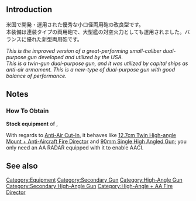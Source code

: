 {{Equipmentinfo
|name = 5inch Twin Gun Mount Mk.28 mod.2
|id = 172
|japanesename = 5inch連装砲 Mk.28 mod.2
|icon = {{GreenGunDP}}
|type = Secondary Cannon, AA gun
|effect = {{Firepower}}+4 {{AA}}+9 {{Hit}}+1 {{Range}} Short
|scrap = {{Ammo}}1 {{Steel}}3 
|image = <gallery type="slideshow" widths="360px" position="center" hideaddbutton="true">
File: Equipment172-1.png
File: Equipment172-2.png
File: Equipment172-3.png
File: Equipment172-4.png
</gallery>
|LC = lime
|CA = lime
|CAV = lime
|BB = lime
|BBV = lime
|FASTBB = lime
|CV = lime
|CVL = lime
|CVB= lime
|CL = lime
|CLT = lime
|AV = lime
|AS = lime
|AR = lime}}


==Introduction==
米国で開発・運用された優秀な小口径両用砲の改良型です。<br/>
本装備は連装タイプの両用砲で、大型艦の対空火力としても運用されました。バランスに優れた新型両用砲です。

''This is the improved version of a great-performing small-caliber dual-purpose gun developed and utilized by the USA.''<br/>
''This is a twin-gun dual-purpose gun, and it was utilized by capital ships as anti-air armament. This is a new-type of dual-purpose gun with good balance of performance.''

==Notes==
<div class="mw-collapsible"><h3>How To Obtain</h3>
<div class="mw-collapsible-content">
'''Stock equipment''' of {{Ship/Link|Iowa Kai}}, {{Ship/Link|Iowa}}

</div></div>


With regards to [[Aerial Combat#Anti-Air Cut-In|Anti-Air Cut-In]], it behaves like [[12.7cm Twin High-angle Mount + Anti-Aircraft Fire Director]] and [[90mm Single High Angled Gun]]; you only need an AA RADAR equipped with it to enable AACI.

==See also==
{{Equipmentlist}}
[[Category:Equipment]]
[[Category:Secondary Gun]]
[[Category:High-Angle Gun]]
[[Category:Secondary High-Angle Gun]]
[[Category:High-Angle + AA Fire Director]]